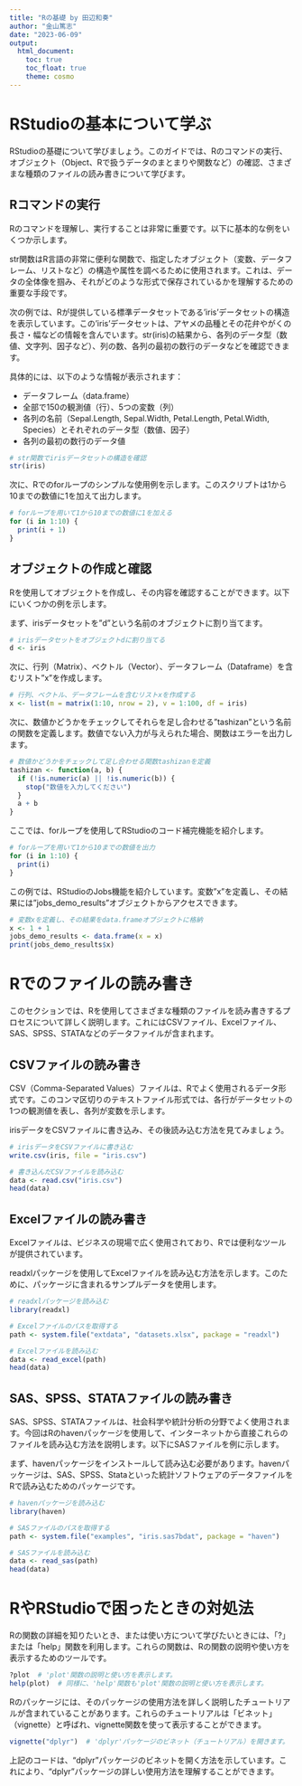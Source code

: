 ```yaml
---
title: "Rの基礎 by 田辺和奏"
author: "金山篤志"
date: "2023-06-09"
output: 
  html_document:
    toc: true
    toc_float: true
    theme: cosmo
---
```


# RStudioの基本について学ぶ

RStudioの基礎について学びましょう。このガイドでは、Rのコマンドの実行、オブジェクト（Object、Rで扱うデータのまとまりや関数など）の確認、さまざまな種類のファイルの読み書きについて学びます。

## Rコマンドの実行

Rのコマンドを理解し、実行することは非常に重要です。以下に基本的な例をいくつか示します。

str関数はR言語の非常に便利な関数で、指定したオブジェクト（変数、データフレーム、リストなど）の構造や属性を調べるために使用されます。これは、データの全体像を掴み、それがどのような形式で保存されているかを理解するための重要な手段です。

次の例では、Rが提供している標準データセットである'iris'データセットの構造を表示しています。この'iris'データセットは、アヤメの品種とその花弁やがくの長さ・幅などの情報を含んでいます。str(iris)の結果から、各列のデータ型（数値、文字列、因子など）、列の数、各列の最初の数行のデータなどを確認できます。

具体的には、以下のような情報が表示されます：

- データフレーム（data.frame）
- 全部で150の観測値（行）、5つの変数（列）
- 各列の名前（Sepal.Length, Sepal.Width, Petal.Length, Petal.Width, Species）とそれぞれのデータ型（数値、因子）
- 各列の最初の数行のデータ値

```r
# str関数でirisデータセットの構造を確認
str(iris)
```

次に、Rでのforループのシンプルな使用例を示します。このスクリプトは1から10までの数値に1を加えて出力します。

```r
# forループを用いて1から10までの数値に1を加える
for (i in 1:10) {
  print(i + 1)
}
```

## オブジェクトの作成と確認

Rを使用してオブジェクトを作成し、その内容を確認することができます。以下にいくつかの例を示します。

まず、irisデータセットを"d"という名前のオブジェクトに割り当てます。

```r
# irisデータセットをオブジェクトdに割り当てる
d <- iris
```

次に、行列（Matrix）、ベクトル（Vector）、データフレーム（Dataframe）を含むリスト"x"を作成します。

```r
# 行列、ベクトル、データフレームを含むリストxを作成する
x <- list(m = matrix(1:10, nrow = 2), v = 1:100, df = iris)
```

次に、数値かどうかをチェックしてそれらを足し合わせる"tashizan"という名前の関数を定義します。数値でない入力が与えられた場合、関数はエラーを出力します。

```r
# 数値かどうかをチェックして足し合わせる関数tashizanを定義
tashizan <- function(a, b) {
  if (!is.numeric(a) || !is.numeric(b)) {
    stop("数値を入力してください")
  }
  a + b
}
```

ここでは、forループを使用してRStudioのコード補完機能を紹介します。

```r
# forループを用いて1から10までの数値を出力
for (i in 1:10) {
  print(i)
}
```

この例では、RStudioのJobs機能を紹介しています。変数"x"を定義し、その結果には"jobs_demo_results"オブジェクトからアクセスできます。

```r
# 変数xを定義し、その結果をdata.frameオブジェクトに格納
x <- 1 + 1
jobs_demo_results <- data.frame(x = x)
print(jobs_demo_results$x)
```

# Rでのファイルの読み書き

このセクションでは、Rを使用してさまざまな種類のファイルを読み書きするプロセスについて詳しく説明します。これにはCSVファイル、Excelファイル、SAS、SPSS、STATAなどのデータファイルが含まれます。

## CSVファイルの読み書き

CSV（Comma-Separated Values）ファイルは、Rでよく使用されるデータ形式です。このコンマ区切りのテキストファイル形式では、各行がデータセットの1つの観測値を表し、各列が変数を示します。

irisデータをCSVファイルに書き込み、その後読み込む方法を見てみましょう。

```r
# irisデータをCSVファイルに書き込む
write.csv(iris, file = "iris.csv")

# 書き込んだCSVファイルを読み込む
data <- read.csv("iris.csv")
head(data)
```

## Excelファイルの読み書き

Excelファイルは、ビジネスの現場で広く使用されており、Rでは便利なツールが提供されています。

readxlパッケージを使用してExcelファイルを読み込む方法を示します。このために、パッケージに含まれるサンプルデータを使用します。

```r
# readxlパッケージを読み込む
library(readxl)

# Excelファイルのパスを取得する
path <- system.file("extdata", "datasets.xlsx", package = "readxl")

# Excelファイルを読み込む
data <- read_excel(path)
head(data)
```

## SAS、SPSS、STATAファイルの読み書き

SAS、SPSS、STATAファイルは、社会科学や統計分析の分野でよく使用されます。今回はRのhavenパッケージを使用して、インターネットから直接これらのファイルを読み込む方法を説明します。以下にSASファイルを例に示します。

まず、havenパッケージをインストールして読み込む必要があります。havenパッケージは、SAS、SPSS、Stataといった統計ソフトウェアのデータファイルをRで読み込むためのパッケージです。

```r
# havenパッケージを読み込む
library(haven)

# SASファイルのパスを取得する
path <- system.file("examples", "iris.sas7bdat", package = "haven")

# SASファイルを読み込む
data <- read_sas(path)
head(data)
```

# RやRStudioで困ったときの対処法

Rの関数の詳細を知りたいとき、または使い方について学びたいときには、「?」または「help」関数を利用します。これらの関数は、Rの関数の説明や使い方を表示するためのツールです。

```r
?plot  # 'plot'関数の説明と使い方を表示します。
help(plot)  # 同様に、'help'関数も'plot'関数の説明と使い方を表示します。
```

Rのパッケージには、そのパッケージの使用方法を詳しく説明したチュートリアルが含まれていることがあります。これらのチュートリアルは「ビネット」（vignette）と呼ばれ、vignette関数を使って表示することができます。

```r
vignette("dplyr")  # 'dplyr'パッケージのビネット（チュートリアル）を開きます。
```

上記のコードは、"dplyr"パッケージのビネットを開く方法を示しています。これにより、"dplyr"パッケージの詳しい使用方法を理解することができます。
